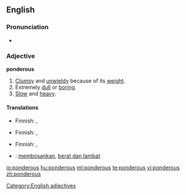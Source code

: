 ==English==

===Pronunciation===
* {{audio|en-us-ponderous.ogg|Audio (US)}}

===Adjective===
'''ponderous'''

# [[clumsy|Clumsy]] and [[unwieldy]] because of its [[weight]].
# Extremely [[dull]] or [[boring]].
# [[slow|Slow]] and [[heavy]].

====Translations====
{{trans-top|clumsy and unwieldy because of its weight}}
* Finnish: {{t-|fi|kömpelö}}, {{t+|fi|raskas}}
{{trans-mid}}
{{trans-bottom}}

{{trans-top|extremely dull or boring}}
* Finnish: {{t-|fi|pitkäpiimäinen}}, {{t-|fi|uuvuttava}}
{{trans-mid}}
{{trans-bottom}}

{{trans-top|slow and heavy}}
* Finnish: {{t-|fi|kömpelö}}, {{t+|fi|raskas}}
{{trans-mid}}
{{trans-bottom}}

{{checktrans-top}}
* {{ttbc|Indonesian}}: [[bosan|membosankan]], [[berat dan lambat]]
{{checktrans-bottom}}

[[Category:English adjectives]]

[[io:ponderous]]
[[hu:ponderous]]
[[ml:ponderous]]
[[te:ponderous]]
[[vi:ponderous]]
[[zh:ponderous]]